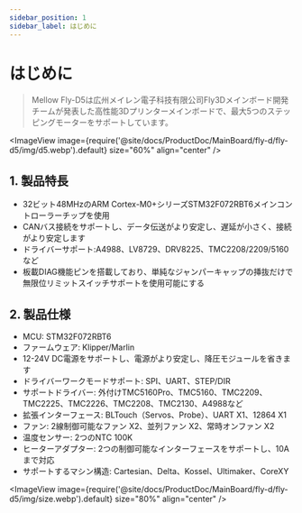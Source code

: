 ```yaml
---
sidebar_position: 1
sidebar_label: はじめに
---
```


# はじめに

> Mellow Fly-D5は広州メイレン電子科技有限公司Fly3Dメインボード開発チームが発表した高性能3Dプリンターメインボードで、最大5つのステッピングモーターをサポートしています。

<ImageView image={require('@site/docs/ProductDoc/MainBoard/fly-d/fly-d5/img/d5.webp').default} size="60%" align="center" />

## **1. 製品特長**

* 32ビット48MHzのARM Cortex-M0+シリーズSTM32F072RBT6メインコントローラーチップを使用
* CANバス接続をサポートし、データ伝送がより安定し、遅延が小さく、接続がより安定します
* ドライバーサポート:A4988、LV8729、DRV8225、TMC2208/2209/5160など
* 板載DIAG機能ピンを搭載しており、単純なジャンパーキャップの挿抜だけで無限位リミットスイッチサポートを使用可能にする

## 2. 製品仕様

* MCU: STM32F072RBT6
* ファームウェア: Klipper/Marlin
* 12-24V DC電源をサポートし、電源がより安定し、降圧モジュールを省きます
* ドライバーワークモードサポート: SPI、UART、STEP/DIR
* サポートドライバー: 外付けTMC5160Pro、TMC5160、TMC2209、TMC2225、TMC2226、TMC2208、TMC2130、A4988など
* 拡張インターフェース: BLTouch（Servos、Probe）、UART X1、12864 X1
* ファン: 2線制御可能なファン X2、並列ファン X2、常時オンファン X2
* 温度センサー: 2つのNTC 100K
* ヒーターアダプター: 2つの制御可能なインターフェースをサポートし、10Aまで対応
* サポートするマシン構造: Cartesian、Delta、Kossel、Ultimaker、CoreXY

<ImageView image={require('@site/docs/ProductDoc/MainBoard/fly-d/fly-d5/img/size.webp').default} size="80%" align="center" />
